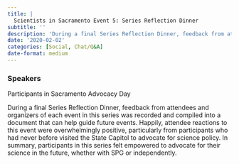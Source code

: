 ```yaml
---
title: |
  Scientists in Sacramento Event 5: Series Reflection Dinner
subtitle: ''
description: 'During a final Series Reflection Dinner, feedback from attendees and organizers of each event in this series was recorded and compiled into a document that can help guide future events. '
date: '2020-02-02'
categories: [Social, Chat/Q&A]
date-format: medium 
---
```


### Speakers  
Participants in Sacramento Advocacy Day

During a final Series Reflection Dinner, feedback from attendees and organizers of each event in this series was recorded and compiled into a document that can help guide future events. Happily, attendee reactions to this event were overwhelmingly positive, particularly from participants who had never before visited the State Capitol to advocate for science policy. In summary, participants in this series felt empowered to advocate for their science in the future, whether with SPG or independently.

